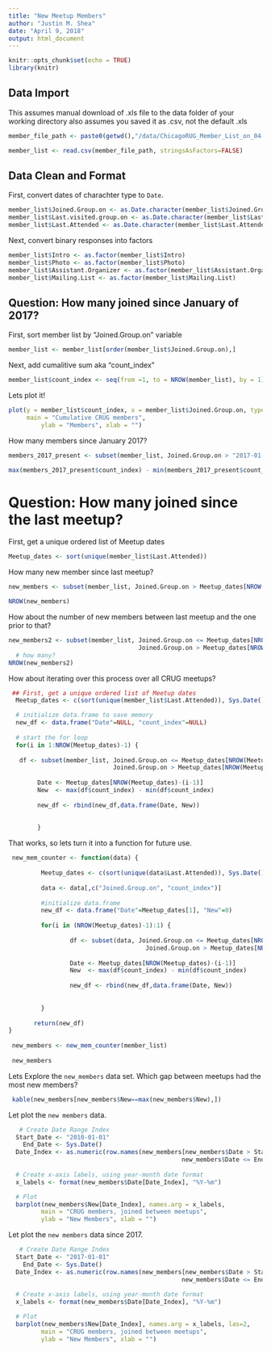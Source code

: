 ```yaml
---
title: "New Meetup Members"
author: "Justin M. Shea"
date: "April 9, 2018"
output: html_document
---
```


```r
knitr::opts_chunk$set(echo = TRUE)
library(knitr)
```

## Data Import 
 
This assumes manual download of .xls file to the data folder of your working directory
also assumes you saved it as .csv, not the default .xls

```r
member_file_path <- paste0(getwd(),"/data/ChicagoRUG_Member_List_on_04-09-18.csv")

member_list <- read.csv(member_file_path, stringsAsFactors=FALSE)
```


## Data Clean and Format 


First, convert dates of charachter type to `Date`.

```r
member_list$Joined.Group.on <- as.Date.character(member_list$Joined.Group.on, format = "%m/%d/%Y")
member_list$Last.visited.group.on <- as.Date.character(member_list$Last.visited.group.on, format = "%m/%d/%Y")
member_list$Last.Attended <- as.Date.character(member_list$Last.Attended, format = "%m/%d/%Y")
```

Next, convert binary responses into factors

```r
member_list$Intro <- as.factor(member_list$Intro)
member_list$Photo <- as.factor(member_list$Photo)
member_list$Assistant.Organizer <- as.factor(member_list$Assistant.Organizer) 
member_list$Mailing.List <- as.factor(member_list$Mailing.List)
```

  
## Question: How many joined since January of 2017?  
 
 
First, sort member list by "Joined.Group.on" variable

```r
member_list <- member_list[order(member_list$Joined.Group.on),]
```

Next, add cumalitive sum aka "count_index"

```r
member_list$count_index <- seq(from =1, to = NROW(member_list), by = 1)
```

Lets plot it!

```r
plot(y = member_list$count_index, x = member_list$Joined.Group.on, type = "l", col = "blue",
     main = "Cumulative CRUG members",  
         ylab = "Members", xlab = "")
```

How many members since January 2017?

```r
members_2017_present <- subset(member_list, Joined.Group.on > "2017-01-01")

max(members_2017_present$count_index) - min(members_2017_present$count_index)

```


# Question: How many joined since the last meetup? 

First, get a unique ordered list of Meetup dates

```r
Meetup_dates <- sort(unique(member_list$Last.Attended))
```

How many new member since last meetup?

```r
new_members <- subset(member_list, Joined.Group.on > Meetup_dates[NROW(Meetup_dates)])

NROW(new_members)
```
 
How about the number of new members between last meetup and the one prior to that?

```r
new_members2 <- subset(member_list, Joined.Group.on <= Meetup_dates[NROW(Meetup_dates)] &
                                    Joined.Group.on > Meetup_dates[NROW(Meetup_dates)-1])
  # how many?
NROW(new_members2)
```

  
How about iterating over this process over all CRUG meetups?


```r
 ## First, get a unique ordered list of Meetup dates
  Meetup_dates <- c(sort(unique(member_list$Last.Attended)), Sys.Date())

  # initialize data.frame to save memory
  new_df <- data.frame("Date"=NULL, "count_index"=NULL)
  
  # start the for loop
  for(i in 1:NROW(Meetup_dates)-1) {
          
   df <- subset(member_list, Joined.Group.on <= Meetup_dates[NROW(Meetup_dates)-(i-1)] &
                             Joined.Group.on > Meetup_dates[NROW(Meetup_dates)-(i)])
        
        Date <- Meetup_dates[NROW(Meetup_dates)-(i-1)]
        New  <- max(df$count_index) - min(df$count_index)
        
        new_df <- rbind(new_df,data.frame(Date, New))
        
        
        }
```

That works, so lets turn it into a function for future use.


```r
 
 new_mem_counter <- function(data) {
         
         Meetup_dates <- c(sort(unique(data$Last.Attended)), Sys.Date()-1)
         
         data <- data[,c("Joined.Group.on", "count_index")]
         
         #initialize data.frame
         new_df <- data.frame("Date"=Meetup_dates[1], "New"=0)
         
         for(i in (NROW(Meetup_dates)-1):1) {
                 
                 df <- subset(data, Joined.Group.on <= Meetup_dates[NROW(Meetup_dates)-(i-1)] &
                                      Joined.Group.on > Meetup_dates[NROW(Meetup_dates)-(i)])
                 
                 Date <- Meetup_dates[NROW(Meetup_dates)-(i-1)]
                 New  <- max(df$count_index) - min(df$count_index)
                 
                 new_df <- rbind(new_df,data.frame(Date, New))
                 
                 
         }
         
       return(new_df) 
}
 
 new_members <- new_mem_counter(member_list)
 
 new_members
```

Lets Explore the `new_members` data set.
Which gap between meetups had the most new members?
 
```r
 kable(new_members[new_members$New==max(new_members$New),])
```

Let plot the `new members` data.

```r
   # Create Date Range Index
  Start_Date <- "2010-01-01"
    End_Date <- Sys.Date()
  Date_Index <- as.numeric(row.names(new_members[new_members$Date > Start_Date &
                                                new_members$Date <= End_Date,]))
  
  # Create x-axis labels, using year-month date format
  x_labels <- format(new_members$Date[Date_Index], "%Y-%m")

  # Plot
  barplot(new_members$New[Date_Index], names.arg = x_labels,
         main = "CRUG members, joined between meetups",  
         ylab = "New Members", xlab = "")
```

Let plot the `new members` data since 2017.

```r
   # Create Date Range Index
  Start_Date <- "2017-01-01"
    End_Date <- Sys.Date()
  Date_Index <- as.numeric(row.names(new_members[new_members$Date > Start_Date &
                                                new_members$Date <= End_Date,]))
  
  # Create x-axis labels, using year-month date format
  x_labels <- format(new_members$Date[Date_Index], "%Y-%m")

  # Plot
  barplot(new_members$New[Date_Index], names.arg = x_labels, las=2,
         main = "CRUG members, joined between meetups",  
         ylab = "New Members", xlab = "")
```
 